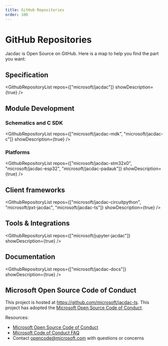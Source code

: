 ```yaml
---
title: GitHub Repositories
order: 100
---
```


# GitHub Repositories

Jacdac is Open Source on GitHub. Here is a map to help you find the part you want:

## Specification

<GithubRepositoryList repos={["microsoft/jacdac"]} showDescription={true} />

## Module Development

### Schematics and C SDK

<GithubRepositoryList repos={["microsoft/jacdac-mdk", "microsoft/jacdac-c"]} showDescription={true} />

### Platforms

<GithubRepositoryList repos={["microsoft/jacdac-stm32x0", "microsoft/jacdac-esp32", "microsoft/jacdac-padauk"]} showDescription={true} />

## Client frameworks

<GithubRepositoryList repos={["microsoft/jacdac-circuitpython", "microsoft/pxt-jacdac", "microsoft/jacdac-ts"]} showDescription={true} />

## Tools & Integrations

<GithubRepositoryList repos={["microsoft/jupyter-jacdac"]} showDescription={true} />

## Documentation

<GithubRepositoryList repos={["microsoft/jacdac-docs"]} showDescription={true} />

## Microsoft Open Source Code of Conduct

This project is hosted at https://github.com/microsoft/jacdac-ts. This project has adopted the [Microsoft Open Source Code of Conduct](https://opensource.microsoft.com/codeofconduct/).

Resources:

- [Microsoft Open Source Code of Conduct](https://opensource.microsoft.com/codeofconduct/)
- [Microsoft Code of Conduct FAQ](https://opensource.microsoft.com/codeofconduct/faq/)
- Contact [opencode@microsoft.com](mailto:opencode@microsoft.com) with questions or concerns
